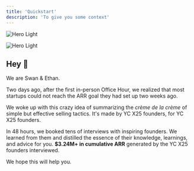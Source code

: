 ```yaml
---
title: 'Quickstart'
description: 'To give you some context'
---
```


<img
  className="block dark:hidden"
  src="/images/collab.png"
  alt="Hero Light"
/>

<img
  className="hidden dark:block"
  src="/images/collab.png"
  alt="Hero Light"
/>

## Hey 👋

We are Swan & Ethan.

Two days ago, after the first in-person Office Hour, we realized that most startups could not reach the ARR goal they had set up two weeks ago.

We woke up with this crazy idea of summarizing the _crème de la crème_ of simple but effective selling tactics.
It's made by YC X25 founders, for YC X25 founders.

In 48 hours, we booked tens of interviews with inspiring founders. We learned from them and distilled the essence of their knowledge, learnings, and advice for you.
**$3.24M+ in cumulative ARR** generated by the YC X25 founders interviewed.

We hope this will help you.

